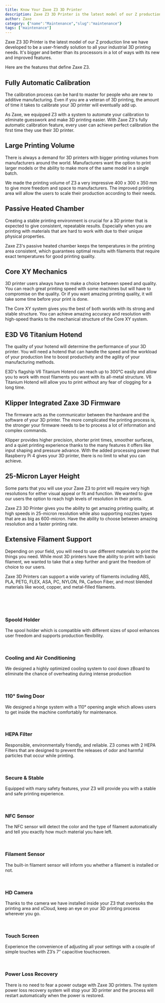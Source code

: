 ```yaml
---
title: Know Your Zaxe Z3 3D Printer
description: Zaxe Z3 3D Printer is the latest model of our Z production line we have developed to be a user-friendly solution to all your industrial 3D printing needs.
author: Zaxe
category: {"name":"Maintenance","slug":"maintenance"}
tags: ["maintenance"]
---
```


<Aligned>
Zaxe Z3 3D Printer is the latest model of our Z production line we have developed to be a user-friendly solution to all your industrial 3D printing needs. It's bigger and better than its processors in a lot of ways with its new and improved features. 

Here are the features that define Zaxe Z3.

## Fully Automatic Calibration

The calibration process can be hard to master for people who are new to additive manufacturing. Even if you are a veteran of 3D printing, the amount of time it takes to calibrate your 3D printer will eventually add up.

As Zaxe, we equipped Z3 with a system to automate your calibration to eliminate guesswork and make 3D printing easier. With Zaxe Z3's fully automatic calibration feature, every user can achieve perfect calibration the first time they use their 3D printer.

## Large Printing Volume

There is always a demand for 3D printers with bigger printing volumes from manufacturers around the world. Manufacturers want the option to print larger models or the ability to make more of the same model in a single batch. 

We made the printing volume of Z3 a very impressive 400 x 300 x 350 mm to give more freedom and space to manufacturers. The improved printing area will allow the users to scale their production according to their needs. 

## Passive Heated Chamber

Creating a stable printing environment is crucial for a 3D printer that is expected to give consistent, repeatable results. Especially when you are printing with materials that are hard to work with due to their unique physical properties. 

Zaxe Z3's passive heated chamber keeps the temperatures in the printing area consistent, which guarantees optimal results with filaments that require exact temperatures for good printing quality. 

## Core XY Mechanics 

3D printer users always have to make a choice between speed and quality. You can reach great printing speed with some machines but will have to compromise on the quality. Or if you want amazing printing quality, it will take some time before your print is done. 

The Core XY system gives you the best of both worlds with its strong and stable structure. You can achieve amazing accuracy and resolution with high-speed thanks to the mechanical structure of the Core XY system.

## E3D V6 Titanium Hotend

The quality of your hotend will determine the performance of your 3D printer. You will need a hotend that can handle the speed and the workload of your production line to boost productivity and the agility of your manufacturing methods.

E3D's flagship V6 Titanium Hotend can reach up to 300°C easily and allow you to work with most filaments you want with its all-metal structure. V6 Titanium Hotend will allow you to print without any fear of clogging for a long time. 

## Klipper Integrated Zaxe 3D Firmware

The firmware acts as the communicator between the hardware and the software of your 3D printer. The more complicated the printing process is, the stronger your firmware needs to be to process a lot of information and complex commands.

Klipper provides higher precision, shorter print times, smoother surfaces, and a quiet printing experience thanks to the many features it offers like input shaping and pressure advance. With the added processing power that Raspberry Pi 4 gives your 3D printer, there is no limit to what you can achieve. 

## 25-Micron Layer Height

Some parts that you will use your Zaxe Z3 to print will require very high resolutions for either visual appeal or fit and function. We wanted to give our users the option to reach high levels of resolution in their prints.

Zaxe Z3 3D Printer gives you the ability to get amazing printing quality, at high speeds in 25-micron resolution while also supporting nozzles types that are as big as 600-micron. Have the ability to choose between amazing resolution and a faster printing rate.

## Extensive Filament Support

Depending on your field, you will need to use different materials to print the things you need. While most 3D printers have the ability to print with basic filament, we wanted to take that a step further and grant the freedom of choice to our users.

Zaxe 3D Printers can support a wide variety of filaments including ABS, PLA, PETG, FLEX, ASA, PC, NYLON, PA, Carbon Fiber, and most blended materials like wood, copper, and metal-filled filaments.

<br/>
<br/>
<br/>

### Spoold Holder

The spool holder which is compatible with different sizes of spool enhances user freedom and supports production flexibility. 

<br/>


### Cooling and Air Conditioning 

We designed a highly optimized cooling system to cool down zBoard to eliminate the chance of overheating during intense production 

<br/>


### 110° Swing Door 

We designed a hinge system with a 110° opening angle which allows users to get inside the machine comfortably for maintenance. 

<br/>


### HEPA Filter

Responsible, environmentally friendly, and reliable. Z3 comes with 2 HEPA Filters that are designed to prevent the releases of odor and harmful particles that occur while printing.  

<br/>


### Secure & Stable

Equipped with many safety features, your Z3 will provide you with a stable and safe printing experience. 

<br/>


### NFC Sensor

The NFC sensor will detect the color and the type of filament automatically and tell you exactly how much material you have left. 

<br/>


### Filament Sensor

The built-in filament sensor will inform you whether a filament is installed or not. 

<br/>


### HD Camera

Thanks to the camera we have installed inside your Z3 that overlooks the printing area and xCloud, keep an eye on your 3D printing process wherever you go. 

<br/>


### Touch Screen 

Experience the convenience of adjusting all your settings with a couple of simple touches with Z3’s 7” capacitive touchscreen. 

<br/>

### Power Loss Recovery

There is no need to fear a power outage with Zaxe 3D printers. The system power loss recovery system will stop your 3D printer and the process will restart automatically when the power is restored.
</Aligned>
